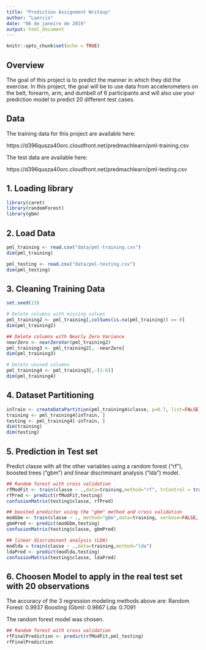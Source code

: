 ```yaml
---
title: "Prediction Assignment Writeup"
author: "Laercio"
date: "06 de janeiro de 2019"
output: html_document
---
```


```r
knitr::opts_chunk$set(echo = TRUE)
```

## Overview

The goal of this project is to predict the manner in which they did the exercise. In this project, the goal will be to use data from accelerometers on the belt, forearm, arm, and dumbell of 6 participants and will also use your prediction model to predict 20 different test cases.

## Data

The training data for this project are available here:

https://d396qusza40orc.cloudfront.net/predmachlearn/pml-training.csv

The test data are available here:

https://d396qusza40orc.cloudfront.net/predmachlearn/pml-testing.csv


## 1. Loading library
```r
library(caret)
library(randomForest)
library(gbm)
```


## 2. Load Data   
```r

pml_training <- read.csv("data/pml-training.csv")
dim(pml_training)   

pml_testing <- read.csv("data/pml-testing.csv")
dim(pml_testing)    

```


## 3. Cleaning Training Data
```r
set.seed(13)

# Delete columns with missing values
pml_training2 <- pml_training[,colSums(is.na(pml_training)) == 0] 
dim(pml_training2)

## Delete columns with Nearly Zero Variance
nearZero <- nearZeroVar(pml_training2)
pml_training3 <- pml_training2[, -nearZero]
dim(pml_training3)

# Delete unused columns
pml_training4 <- pml_training3[,-(1:6)]
dim(pml_training4)
```


## 4. Dataset Partitioning

```r
inTrain <- createDataPartition(pml_training4$classe, p=0.7, list=FALSE)
training <- pml_training4[inTrain, ]
testing <- pml_training4[-inTrain, ]
dim(training)   
dim(testing)   
```


## 5. Prediction in Test set

Predict classe with all the other variables using a random forest ("rf"), boosted trees ("gbm") and linear discriminant analysis ("lda") model. 


```r
## Random forest with cross validation
rfModFit <- train(classe ~ .,data=training,method="rf", trControl = trainControl(method="cv", number = 10))
rfPred <- predict(rfModFit,testing)
confusionMatrix(testing$classe, rfPred)  

## boosted predictor using the "gbm" method and cross validation
modGbm <- train(classe ~ ., method="gbm",data=training, verbose=FALSE, trControl = trainControl(method="cv", number = 10))
gbmPred <- predict(modGbm,testing)
confusionMatrix(testing$classe, gbmPred)   

## linear discriminant analysis (LDA)
modlda = train(classe ~ .,data=training,method="lda")  
ldaPred <- predict(modlda,testing)
confusionMatrix(testing$classe, ldaPred)    

```

## 6. Choosen Model to apply in the real test set with 20 observations

The accuracy of the 3 regression modeling methods above are:
Random Forest: 0.9937
Boosting (Gbm): 0.9667 
Lda: 0.7091 

The random forest model was chosen.

```r
## Random forest with cross validation
rfFinalPrediction <- predict(rfModFit,pml_testing)
rfFinalPrediction
```
